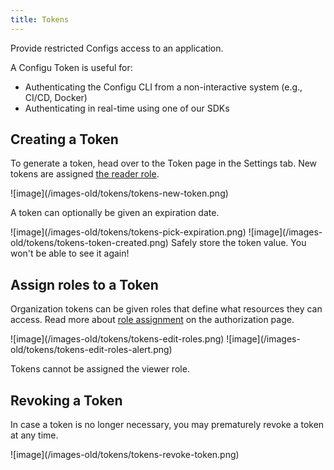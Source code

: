 ```yaml
---
title: Tokens
---
```


Provide restricted Configs access to an application.

A Configu Token is useful for:

- Authenticating the Configu CLI from a non-interactive system (e.g., CI/CD, Docker)
- Authenticating in real-time using one of our SDKs

## Creating a Token

To generate a token, head over to the Token page in the Settings tab.
New tokens are assigned [the reader role](/integrations/store/configu/authorization#predefined-roles).

<Frame>![image](/images-old/tokens/tokens-new-token.png)</Frame>

<Info>A token can optionally be given an expiration date.</Info>

<Frame>![image](/images-old/tokens/tokens-pick-expiration.png)</Frame>

<Frame>![image](/images-old/tokens/tokens-token-created.png)</Frame>

<Warning>
Safely store the token value. You won't be able to see it again!

</Warning>

## Assign roles to a Token

Organization tokens can be given roles that define what resources they can access. Read more about [role assignment](/integrations/store/configu/authorization#assign-roles) on the authorization page.

<Frame>![image](/images-old/tokens/tokens-edit-roles.png)</Frame>

<Frame>![image](/images-old/tokens/tokens-edit-roles-alert.png)</Frame>

<Info>Tokens cannot be assigned the viewer role.</Info>

## Revoking a Token

In case a token is no longer necessary, you may prematurely revoke a token at any time.

<Frame>![image](/images-old/tokens/tokens-revoke-token.png)</Frame>
